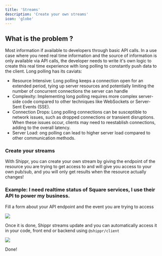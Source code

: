 ```yaml
---
title: 'Streams'
description: 'Create your own streams'
icon: 'globe'
---
```


## What is the problem ?

Most information if available to developers through basic API calls. In a use case where you need real time information and 
the source of information is only available via API calls, the developer needs to write it's own logic to create this real time experience with long polling to constantly push data to the client.
Long polling has its caviats:

- Resource Intensive: Long polling keeps a connection open for an extended period, tying up server resources and potentially limiting the number of concurrent connections the server can handle
- Complexity: Implementing long polling requires more complex server-side code compared to other techniques like WebSockets or Server-Sent Events (SSE). 
- Connection Drops: Long polling connections can be susceptible to network issues, such as dropped connections or transient disruptions. When these issues occur, clients may need to reestablish connections, adding to the overall latency.
- Server Load: ong polling can lead to higher server load compared to other communication methods. 

### Create your streams

With Shippr, you can create your own stream by giving the endpoint of the resource you are trying to get access to and will give you access to your own pub/sub, and you will only get results when the resource actually changes!


### Example: I need realtime status of Square services, I use their API to power my business.

Fill a form about your API endpoint and the event you are trying to access

<Frame>
  <img src="/images/square1.png" />
</Frame> 

Once it is done, Shippr streams update and you can automatically access it in your code, front end or backend using `@shippr/client`

<Frame>
  <img src="/images/square2.png" />
</Frame> 

Done!
